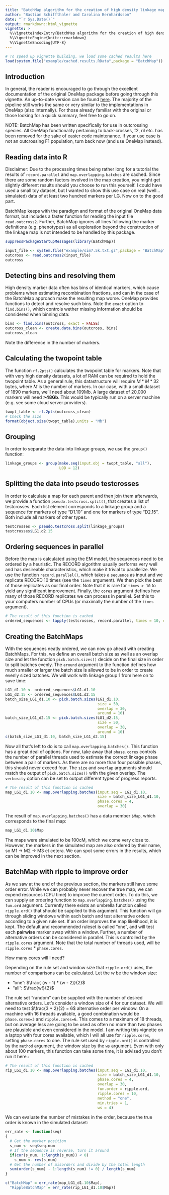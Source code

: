 ```yaml
---
title: "BatchMap algorithm for the creation of high density linkage maps in outcrossing species"
author: "Bastian Schiffthaler and Carolina Bernhardsson"
date: "`r Sys.Date()`"
output: rmarkdown::html_vignette
vignette: >
  %\VignetteIndexEntry{BatchMap algorithm for the creation of high density linkage maps in outcrossing species}
  %\VignetteEngine{knitr::rmarkdown}
  %\VignetteEncoding{UTF-8}
---
```


```r
# To speed up vignette building, we load some cached results here
load(system.file("example/cached.results.RData",package = "BatchMap"))
```

## Introduction

In general, the reader is encouraged to go through the excellent documentation
of the original OneMap package before going through this vignette. An 
up-to-date version can be found [here](https://github.com/augusto-garcia/onemap/#tutorials). The majority of the pipeline still works the same or very similar to the implementations in OneMap (also internally). For those already familiar with the original or those looking for a quick summary, feel free to go on.

NOTE: BatchMap has been written specifically for use in outcrossing species. All OneMap functionality pertaining to back-crosses, f2, ril etc. has been removed for the sake of easier code maintenance. If your use case is not an outcrossing F1 population, turn back now (and use OneMap instead).

## Reading data into R

Disclaimer: Due to the processing times being rather long for a tutorial the results of `record.parallel` and `map.overlapping.batches` are cached. Since there are some random factors involved in the map creation, you might get slightly different results should you choose to run this yourself. I could have used a small toy dataset, but I wanted to show this use case on real (well... simulated) data of at least two hundred markers per LG. Now on to the good part.

BatchMap keeps with the paradigm and format of the original OneMap data format, but includes a faster function for reading the input file `read.outcross2`. Further, BatchMap ignores all lines following the marker definitions (e.g. phenotypes) as all exploration beyond the construction of the linkage map is not intended to be handled by this package.

```r
suppressPackageStartupMessages(library(BatchMap))

input_file <- system.file("example/sim7.5k.txt.gz",package = "BatchMap")
outcross <- read.outcross2(input_file)
outcross
```

## Detecting bins and resolving them

High density marker data often has bins of identical markers, which cause
problems when estimating recombination fractions, and can in the case of the
BatchMap approach make the resulting map worse. OneMap provides functions to
detect and resolve such bins. Note the `exact` option to `find.bins()`, which
controls wether missing information should be considered when binning data:

```r
bins <- find.bins(outcross, exact = FALSE)
outcross_clean <- create.data.bins(outcross, bins)
outcross_clean
```

Note the difference in the number of markers.

## Calculating the twopoint table

The function `rf.2pts()` calculates the twopoint table for markers. Note that
with very high density datasets, a lot of RAM can be required to hold the 
twopoint table. As a general rule, this datastructure will require $M * M * 32$ bytes, where $M$ is the number of markers. In our case, with a small 
dataset of 1890 markers, we'll need about 109Mb. A large dataset of 20,000 markers will need **>48Gb**. This would be typically run on a server machine (e.g. see some cloud server providers).

```r
twopt_table <- rf.2pts(outcross_clean)
# Check the size
format(object.size(twopt_table),units = "Mb")
```

## Grouping

In order to separate the data into linkage groups, we use the `group()` function:

```r
linkage_groups <- group(make.seq(input.obj = twopt_table, "all"),
                        LOD = 12)
```


## Splitting the data into pseudo testcrosses

In order to calculate a map for each parent and then join them afterwards, we
provide a function `pseudo.testcross.split()`, that creates a list of testcrosses. Each list element corresponds to a linkage group and a sequence for markers of type "D1.10" and one for markers of type "D2.15". Both include all markers of other types.

```r
testcrosses <- pseudo.testcross.split(linkage_groups)
testcrosses$LG1.d2.15
```

## Ordering sequences in parallel

Before the map is calculated using the EM model, the sequences need to be ordered by a heuristic. The RECORD algorithm usually performs very well and has desireable characteristics, which make it trivial to parallelize. We use the function `record.parallel()`, which takes a `sequence` as input and we replicate RECORD 10 times (see the `times` argument). We then pick the best of those replicates as our final order. Note that it is rare for `times > 10` to yield any significant improvement. Finally, the `cores` argument defines how many of those RECORD replicates we can process in parallel. Set this to your computers number of CPUs (or maximally the number of the `times` argument).

```r
# The result of this function is cached
ordered_sequences <- lapply(testcrosses, record.parallel, times = 10, cores = 1)
```

## Creating the BatchMaps

With the sequences neatly ordered, we can now go ahead with creating BatchMaps. For this, we define an overall batch size as well as an overlap size and let the function `pick.batch.sizes()` decide on the final size in order to split batches evenly. The `around` argument to the function defines how much smaller or larger the batch size is allowed to be in order to create evenly sized batches. We will work with linkage group 1 from here on to save time:

```r
LG1_d1.10 <- ordered_sequences$LG1.d1.10
LG1_d2.15 <- ordered_sequences$LG1.d2.15
batch_size_LG1_d1.10 <- pick.batch.sizes(LG1_d1.10, 
                                         size = 50, 
                                         overlap = 30, 
                                         around = 10)
batch_size_LG1_d2.15 <- pick.batch.sizes(LG1_d2.15, 
                                         size = 50, 
                                         overlap = 30, 
                                         around = 10)
c(batch_size_LG1_d1.10, batch_size_LG1_d2.15)
```

Now all that's left to do is to call `map.overlapping.batches()`. This function has a great deal of options. For now, take away that `phase.cores` controls the number of parallel threads used to estimate the correct linkage phase between a pair of markers. As there are no more than four possible phases, this should never exceed four. The `size` and `overlap` arguments should match the output of `pick.batch.sizes()` with the given overlap. The `verbosity` option can be set to output different types of progress reports.

```r
# The result of this function is cached
map_LG1_d1.10 <- map.overlapping.batches(input.seq = LG1_d1.10,
                                         size = batch_size_LG1_d1.10,
                                         phase.cores = 4,
                                         overlap = 30)
```

The result of `map.overlapping.batches()` has a data member `$Map`, which corresponds to the final map:

```r
map_LG1_d1.10$Map
```

The maps were simulated to be 100cM, which we come very close to. However, the markers in the simulated map are also ordered by their name, so M1 -> M2 -> M3 et cetera. We can spot some errors in the results, which can be improved in the next section.

## BatchMap with ripple to improve order

As we saw at the end of the previous section, the markers still have some order error. While we can probably never recover the true map, we can expend resources (CPU time) to improve the current order. To do this, we can supply an ordering function to `map.overlapping.batches()` using the `fun.ord` argument. Currently there exists an umbrella function called `ripple.ord()` that should be supplied to this argument. This function will go through sliding windows within each batch and test alternative orders according to a given rule set. If an order improves the map likelihood, it is kept. The default and recommended ruleset is called "one", and will test each **pairwise** marker swap within a window. Further, a number of alternative orders can be considered in parallel. This is controlled by the `ripple.cores` argument. Note that the total number of threads used, will be `ripple.cores` * `phase.cores`.

How many cores will I need?

Depending on the rule set and window size that `ripple.ord()` uses, the number of comparisons can be calculated. Let the $w$ be the window size:

- "one": $\frac{ (w - 1) * (w  - 2)}{2}$
- "all": $\frac{w!}{2}$

The rule set "random" can be supplied with the number of desired alternative orders. Let's consider a window size of 4 for our dataset. We will need to test $\frac{3 * 2}{2} = 6$ alternative order per window. On a machine with 16 threads available, a good combination would be `phase.cores=3` and `ripple.cores=6`. This comes to a maximum of 18 threads, but on average less are going to be used as often no more than two phases are plausible and even considered in the model. I am writing this vignette on a laptop with four cores available, which I will all use for `ripple.cores`, setting `phase.cores` to one. The rule set used by `ripple.ord()` is controlled by the `method` argument, the window size by the `ws` argument. Even with only about 100 markers, this function can take some time, it is advised you don't run it here.:

```r
# The result of this function is cached
rip_LG1_d1.10 <- map.overlapping.batches(input.seq = LG1_d1.10,
                                         size = batch_size_LG1_d1.10,
                                         phase.cores = 4,
                                         overlap = 30,
                                         fun.order = ripple.ord,
                                         ripple.cores = 10,
                                         method = "one",
                                         min.tries = 1,
                                         ws = 4)
```


We can evaluate the number of mistakes in the order, because the true order is known in the simulated dataset:

```r
err_rate <- function(seq)
{
  # Get the marker position
  s_num <- seq$seq.num
  # If the sequence is reverse, turn it around
  if(cor(s_num, 1:length(s_num)) < 0)
    s_num <- rev(s_num)
  # Get the number of misorders and divide by the total length
  sum(order(s_num) - 1:length(s_num) != 0) / length(s_num)
}

c("BatchMap" = err_rate(map_LG1_d1.10$Map),
  "RippleBatchMap" = err_rate(rip_LG1_d1.10$Map))
```
